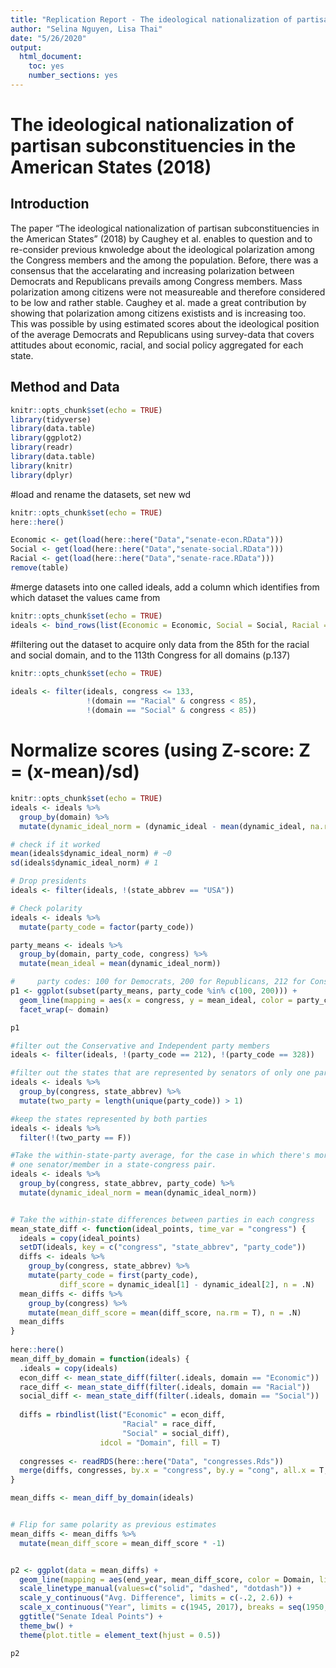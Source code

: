 ```yaml
---
title: "Replication Report - The ideological nationalization of partisan subconstituencies in the American States (2018) by Devin Caughey · James Dunham · Christopher Warshaw"
author: "Selina Nguyen, Lisa Thai"
date: "5/26/2020"
output: 
  html_document: 
    toc: yes
    number_sections: yes
---
```


# The ideological nationalization of partisan subconstituencies in the American States (2018)

## Introduction 
The paper "The ideological nationalization of partisan subconstituencies in the American States" (2018) by Caughey et al. enables to question and to re-consider previous knwoledge about the ideological polarization among the Congress members and the among the population. Before, there was a consensus that the accelarating and increasing polarization between Democrats and Republicans prevails among Congress members. Mass polarization among citizens were not measureable and therefore considered to be low and rather stable. Caughey et al. made a great contribution by showing that polarization among citizens existists and is increasing too. This was possible by using estimated scores about the ideological position of the average Democrats and Republicans using survey-data that covers attitudes about economic, racial, and social policy aggregated for each state.

## Method and Data



```r
knitr::opts_chunk$set(echo = TRUE)
library(tidyverse)
library(data.table)
library(ggplot2)
library(readr)
library(data.table)
library(knitr)
library(dplyr)
```


#load and rename the datasets, set new wd
```r
knitr::opts_chunk$set(echo = TRUE)
here::here()

Economic <- get(load(here::here("Data","senate-econ.RData")))
Social <- get(load(here::here("Data","senate-social.RData")))
Racial <- get(load(here::here("Data","senate-race.RData")))
remove(table)
```


#merge datasets into one called ideals, add a column which identifies from which dataset the values came from
```r
knitr::opts_chunk$set(echo = TRUE)
ideals <- bind_rows(list(Economic = Economic, Social = Social, Racial = Racial), .id = "domain")
```


#filtering out the dataset to acquire only data from the 85th for the racial and social domain, and to the 113th Congress for all domains (p.137)
```r
knitr::opts_chunk$set(echo = TRUE)
              
ideals <- filter(ideals, congress <= 133,
                 !(domain == "Racial" & congress < 85),
                 !(domain == "Social" & congress < 85))
```

# Normalize scores (using Z-score: Z = (x-mean)/sd)
```r
knitr::opts_chunk$set(echo = TRUE)
ideals <- ideals %>% 
  group_by(domain) %>% 
  mutate(dynamic_ideal_norm = (dynamic_ideal - mean(dynamic_ideal, na.rm = T)) / sd(dynamic_ideal, na.rm = T))

# check if it worked
mean(ideals$dynamic_ideal_norm) # ~0
sd(ideals$dynamic_ideal_norm) # 1

# Drop presidents
ideals <- filter(ideals, !(state_abbrev == "USA"))

# Check polarity
ideals <- ideals %>% 
  mutate(party_code = factor(party_code))

party_means <- ideals %>%
  group_by(domain, party_code, congress) %>% 
  mutate(mean_ideal = mean(dynamic_ideal_norm))

#     party codes: 100 for Democrats, 200 for Republicans, 212 for Conservatives, 328 for Independent
p1 <- ggplot(subset(party_means, party_code %in% c(100, 200))) +
  geom_line(mapping = aes(x = congress, y = mean_ideal, color = party_code)) +
  facet_wrap(~ domain)

p1

#filter out the Conservative and Independent party members
ideals <- filter(ideals, !(party_code == 212), !(party_code == 328))

#filter out the states that are represented by senators of only one party
ideals <- ideals %>% 
  group_by(congress, state_abbrev) %>% 
  mutate(two_party = length(unique(party_code)) > 1)

#keep the states represented by both parties
ideals <- ideals %>% 
  filter(!(two_party == F))

#Take the within-state-party average, for the case in which there's more than
# one senator/member in a state-congress pair.    
ideals <- ideals %>% 
  group_by(congress, state_abbrev, party_code) %>% 
  mutate(dynamic_ideal_norm = mean(dynamic_ideal_norm))


# Take the within-state differences between parties in each congress
mean_state_diff <- function(ideal_points, time_var = "congress") {
  ideals = copy(ideal_points)
  setDT(ideals, key = c("congress", "state_abbrev", "party_code"))
  diffs <- ideals %>% 
    group_by(congress, state_abbrev) %>% 
    mutate(party_code = first(party_code),
           diff_score = dynamic_ideal[1] - dynamic_ideal[2], n = .N)
  mean_diffs <- diffs %>% 
    group_by(congress) %>% 
    mutate(mean_diff_score = mean(diff_score, na.rm = T), n = .N)
  mean_diffs
}
    
here::here()
mean_diff_by_domain = function(ideals) {
  .ideals = copy(ideals)
  econ_diff <- mean_state_diff(filter(.ideals, domain == "Economic"))
  race_diff <- mean_state_diff(filter(.ideals, domain == "Racial"))
  social_diff <- mean_state_diff(filter(.ideals, domain == "Social"))
  
  diffs = rbindlist(list("Economic" = econ_diff,
                         "Racial" = race_diff,
                         "Social" = social_diff),
                    idcol = "Domain", fill = T)
  
  congresses <- readRDS(here::here("Data", "congresses.Rds"))
  merge(diffs, congresses, by.x = "congress", by.y = "cong", all.x = T, all.y = F)
}

mean_diffs <- mean_diff_by_domain(ideals)


# Flip for same polarity as previous estimates
mean_diffs <- mean_diffs %>% 
  mutate(mean_diff_score = mean_diff_score * -1)


p2 <- ggplot(data = mean_diffs) +
  geom_line(mapping = aes(end_year, mean_diff_score, color = Domain, linetype = Domain)) +
  scale_linetype_manual(values=c("solid", "dashed", "dotdash")) +
  scale_y_continuous("Avg. Difference", limits = c(-.2, 2.6)) +
  scale_x_continuous("Year", limits = c(1945, 2017), breaks = seq(1950, 2010, 10)) +
  ggtitle("Senate Ideal Points") +
  theme_bw() +
  theme(plot.title = element_text(hjust = 0.5))

p2
  
```

